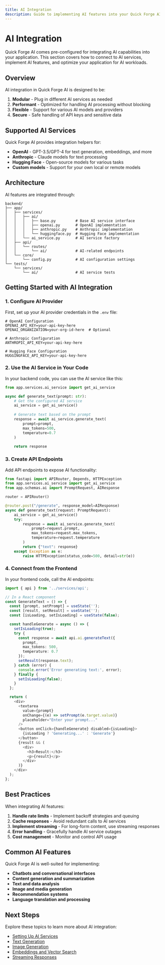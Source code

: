 ```yaml
---
title: AI Integration
description: Guide to implementing AI features into your Quick Forge AI application.
---
```


# AI Integration

Quick Forge AI comes pre-configured for integrating AI capabilities into your application. This section covers how to connect to AI services, implement AI features, and optimize your application for AI workloads.

## Overview

AI integration in Quick Forge AI is designed to be:

1. **Modular** - Plug in different AI services as needed
2. **Performant** - Optimized for handling AI processing without blocking
3. **Flexible** - Support for various AI models and providers
4. **Secure** - Safe handling of API keys and sensitive data

## Supported AI Services

Quick Forge AI provides integration helpers for:

- **OpenAI** - GPT-3.5/GPT-4 for text generation, embeddings, and more
- **Anthropic** - Claude models for text processing
- **Hugging Face** - Open-source models for various tasks
- **Custom models** - Support for your own local or remote models

## Architecture

AI features are integrated through:

```
backend/
├── app/
│   ├── services/
│   │   ├── ai/
│   │   │   ├── base.py         # Base AI service interface
│   │   │   ├── openai.py       # OpenAI implementation
│   │   │   ├── anthropic.py    # Anthropic implementation
│   │   │   └── huggingface.py  # Hugging Face implementation
│   │   └── ai_service.py       # AI service factory
│   ├── api/
│   │   └── routes/
│   │       └── ai/             # AI-related endpoints
│   └── core/
│       └── config.py           # AI configuration settings
└── tests/
    └── services/
        └── ai/                 # AI service tests
```

## Getting Started with AI Integration

### 1. Configure AI Provider

First, set up your AI provider credentials in the `.env` file:

```
# OpenAI Configuration
OPENAI_API_KEY=your-api-key-here
OPENAI_ORGANIZATION=your-org-id-here  # Optional

# Anthropic Configuration
ANTHROPIC_API_KEY=your-api-key-here

# Hugging Face Configuration
HUGGINGFACE_API_KEY=your-api-key-here
```

### 2. Use the AI Service in Your Code

In your backend code, you can use the AI service like this:

```python
from app.services.ai_service import get_ai_service

async def generate_text(prompt: str):
    # Get the configured AI service
    ai_service = get_ai_service()
    
    # Generate text based on the prompt
    response = await ai_service.generate_text(
        prompt=prompt,
        max_tokens=500,
        temperature=0.7
    )
    
    return response
```

### 3. Create API Endpoints

Add API endpoints to expose AI functionality:

```python
from fastapi import APIRouter, Depends, HTTPException
from app.services.ai_service import get_ai_service
from app.schemas.ai import PromptRequest, AIResponse

router = APIRouter()

@router.post("/generate", response_model=AIResponse)
async def generate_text(request: PromptRequest):
    ai_service = get_ai_service()
    try:
        response = await ai_service.generate_text(
            prompt=request.prompt,
            max_tokens=request.max_tokens,
            temperature=request.temperature
        )
        return {"text": response}
    except Exception as e:
        raise HTTPException(status_code=500, detail=str(e))
```

### 4. Connect from the Frontend

In your frontend code, call the AI endpoints:

```typescript
import { api } from '../services/api';

// In a React component
const GenerateText = () => {
  const [prompt, setPrompt] = useState('');
  const [result, setResult] = useState('');
  const [isLoading, setIsLoading] = useState(false);

  const handleGenerate = async () => {
    setIsLoading(true);
    try {
      const response = await api.ai.generateText({
        prompt,
        max_tokens: 500,
        temperature: 0.7
      });
      setResult(response.text);
    } catch (error) {
      console.error('Error generating text:', error);
    } finally {
      setIsLoading(false);
    }
  };

  return (
    <div>
      <textarea 
        value={prompt} 
        onChange={(e) => setPrompt(e.target.value)} 
        placeholder="Enter your prompt..."
      />
      <button onClick={handleGenerate} disabled={isLoading}>
        {isLoading ? 'Generating...' : 'Generate'}
      </button>
      {result && (
        <div>
          <h3>Result:</h3>
          <p>{result}</p>
        </div>
      )}
    </div>
  );
};
```

## Best Practices

When integrating AI features:

1. **Handle rate limits** - Implement backoff strategies and queuing
2. **Cache responses** - Avoid redundant calls to AI services
3. **Implement streaming** - For long-form content, use streaming responses
4. **Error handling** - Gracefully handle AI service outages
5. **Cost management** - Monitor and control API usage

## Common AI Features

Quick Forge AI is well-suited for implementing:

- **Chatbots and conversational interfaces**
- **Content generation and summarization**
- **Text and data analysis**
- **Image and media generation**
- **Recommendation systems**
- **Language translation and processing**

## Next Steps

Explore these topics to learn more about AI integration:

- [Setting Up AI Services](/en/docs/ai-integration/setup)
- [Text Generation](/en/docs/ai-integration/text-generation)
- [Image Generation](/en/docs/ai-integration/image-generation)
- [Embeddings and Vector Search](/en/docs/ai-integration/embeddings)
- [Streaming Responses](/en/docs/ai-integration/streaming) 